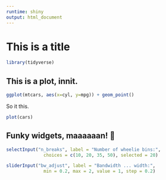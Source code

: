 ```yaml
---
runtime: shiny
output: html_document
---
```

# This is a title

```r
library(tidyverse)
```

## This is a plot, innit.

```r
ggplot(mtcars, aes(x=cyl, y=mpg)) + geom_point()
```

So it this.
```r
plot(cars)
```

## Funky widgets, maaaaaan! 🤘
```r
selectInput("n_breaks", label = "Number of wheelie bins:",
              choices = c(10, 20, 35, 50), selected = 20)

sliderInput("bw_adjust", label = "Bandwidth ... width:",
              min = 0.2, max = 2, value = 1, step = 0.2)
```

